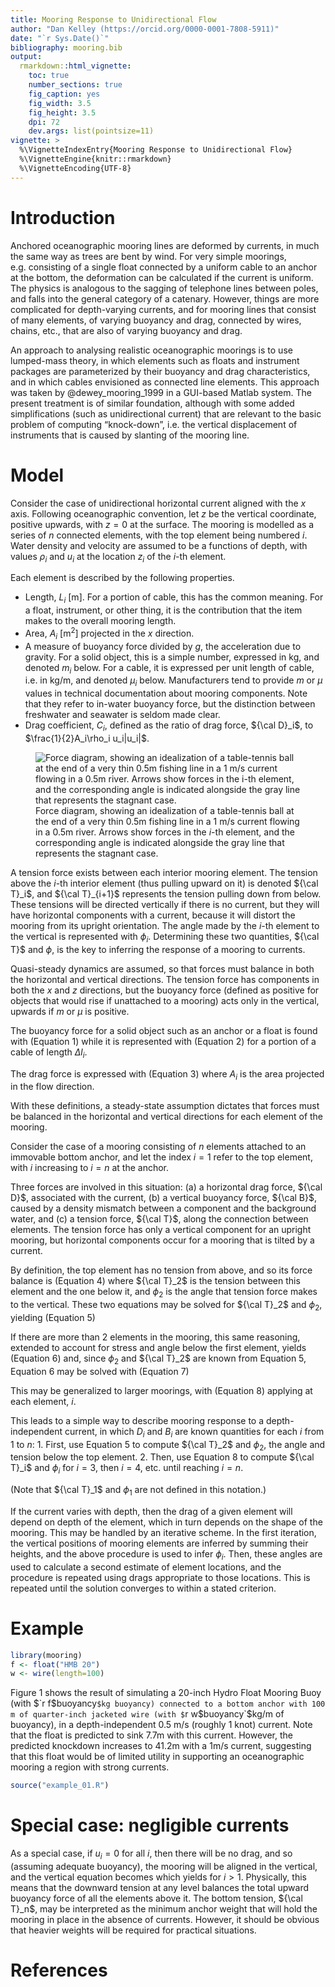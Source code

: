 ```yaml
---
title: Mooring Response to Unidirectional Flow
author: "Dan Kelley (https://orcid.org/0000-0001-7808-5911)"
date: "`r Sys.Date()`"
bibliography: mooring.bib
output:
  rmarkdown::html_vignette:
    toc: true
    number_sections: true
    fig_caption: yes
    fig_width: 3.5
    fig_height: 3.5
    dpi: 72
    dev.args: list(pointsize=11)
vignette: >
  %\VignetteIndexEntry{Mooring Response to Unidirectional Flow}
  %\VignetteEngine{knitr::rmarkdown}
  %\VignetteEncoding{UTF-8}
---
```

\newcommand{\D}{{\cal D}}
\newcommand{\B}{{\cal B}}
\newcommand{\T}{{\cal T}}
\newcommand{\Eq}{Equation}

# Introduction

Anchored oceanographic mooring lines are deformed by currents, in much the same
way as trees are bent by wind.  For very simple moorings, e.g. consisting of a
single float connected by a uniform cable to an anchor at the bottom, the
deformation can be calculated if the current is uniform.  The physics is
analogous to the sagging of telephone lines between poles, and falls into the
general category of a catenary.  However, things are more complicated for
depth-varying currents, and for mooring lines that consist of many elements, of
varying buoyancy and drag, connected by wires, chains, etc., that are also of
varying buoyancy and drag.

An approach to analysing realistic oceanographic moorings is to use lumped-mass
theory, in which elements such as floats and instrument packages are
parameterized by their buoyancy and drag characteristics, and in which cables
envisioned as connected line elements.  This approach was taken by
@dewey_mooring_1999 in a GUI-based Matlab system.  The present treatment is of
similar foundation, although with some added simplifications (such as
unidirectional current) that are relevant to the basic problem of computing
"knock-down", i.e. the vertical displacement of instruments that is caused
by slanting of the mooring line.

# Model

Consider the case of unidirectional horizontal current aligned with the $x$
axis. Following oceanographic convention, let $z$ be the vertical coordinate,
positive upwards, with $z=0$ at the surface.  The mooring is modelled as a
series of $n$ connected elements, with the top element being numbered $i$.
Water density and velocity are assumed to be a functions of depth, with values
$\rho_i$ and $u_i$ at the location $z_i$ of the $i$-th element.

Each element is described by the following properties.

* Length, $L_i$ [m].  For a portion of cable, this has the common meaning.  For
  a float, instrument, or other thing, it is the contribution that the item
  makes to the overall mooring length.
* Area, $A_i$ [m$^2$] projected in the $x$ direction.
* A measure of buoyancy force divided by $g$, the acceleration due to gravity.
  For a solid object, this is a simple number, expressed in kg, and denoted
  $m_i$ below. For a cable, it is expressed per unit length of cable, i.e. in
  kg/m, and denoted $\mu_i$ below.  Manufacturers tend to provide $m$ or $\mu$
  values in technical documentation about mooring components. Note that they
  refer to in-water buoyancy force, but the distinction between freshwater
  and seawater is seldom made clear.
* Drag coefficient, $C_i$, defined as the ratio of drag force, $\D_i$, to
  $\frac{1}{2}A_i\rho_i u_i|u_i|$.

![Force diagram, showing an idealization of a table-tennis ball at the end of a very thin 0.5m fishing line in a 1 m/s current flowing in a 0.5m river. Arrows show forces in the $i$-th element, and the corresponding angle is indicated alongside the gray line that represents the stagnant case.](../man/figures/force_diagram.png)

A tension force exists between each interior mooring element.  The tension
above the $i$-th interior element (thus pulling upward on it) is denoted
$\T_i$, and $\T_{i+1}$ represents the tension pulling down from below.  These
tensions will be directed vertically if there is no current, but they will have
horizontal components with a current, because it will distort the mooring from
its upright orientation.  The angle made by the $i$-th element to the vertical
is represented with $\phi_i$.  Determining these two quantities, $\T$ and
$\phi$, is the key to inferring the response of a mooring to currents.

Quasi-steady dynamics are assumed, so that forces must balance in both the
horizontal and vertical directions. The tension force has components in both
the $x$ and $z$ directions, but the buoyancy force (defined as positive for
objects that would rise if unattached to a mooring) acts only in the vertical,
upwards if $m$ or $\mu$ is positive.

The buoyancy force for a solid object such as an anchor or a float is found
with (Equation 1)
\begin{equation}
\B_i = -g m_i
\end{equation}
while it is represented with (Equation 2)
\begin{equation}
\B_i = -g \mu_i \Delta l_i
\end{equation}
for a portion of a cable of length $\Delta l_i$.

The drag force is expressed with (Equation 3)
\begin{equation}
\D_i = \frac{1}{2} A_i C_i \rho_i u_i |u_i|
\end{equation}
where $A_i$ is the area projected in the flow direction.

With these definitions, a steady-state assumption dictates that forces must be
balanced in the horizontal and vertical directions for each element of the
mooring.

Consider the case of a mooring consisting of $n$ elements attached to an
immovable bottom anchor, and let the index $i=1$ refer to the top element, with
$i$ increasing to $i=n$ at the anchor.

Three forces are involved in this situation: (a) a horizontal drag force, $\D$,
associated with the current, (b) a vertical buoyancy force, $\B$, caused by a
density mismatch between a component and the background water, and (c) a
tension force, $\T$, along the connection between elements.  The tension force
has only a vertical component for an upright mooring, but horizontal components
occur for a mooring that is tilted by a current.

By definition, the top element has no tension from above, and so its force
balance is (Equation 4)
\begin{equation}
\begin{split}
\D_1 &= \T_2 \sin\phi_2\cr
\B_1 &= \T_2 \cos\phi_2
\end{split}
\end{equation}
where $\T_2$ is the tension between this element and the one below it, and
$\phi_2$ is the angle that tension force makes to the vertical.  These two
equations may be solved for $\T_2$ and $\phi_2$, yielding (Equation 5)
\begin{equation}
\begin{split}
\T_2 &= \sqrt{\D_1^2 + \B_1^2}\cr
\phi_2 &= \tan^{-1}\frac{\D_1}{\B_1}
\end{split}
\end{equation}

If there are more than 2 elements in the mooring, this same reasoning, extended
to account for stress and angle below the first element, yields (Equation 6)
\begin{equation}
\begin{split}
\D_2 + \T_2 \sin\phi_2 &= \T_3 \sin\phi_3\cr
\B_2 + \T_2 \cos\phi_2 &= \T_3 \cos\phi_3
\end{split}
\end{equation}
and, since $\phi_2$ and $\T_2$ are known from Equation 5, Equation 6 may be solved
with (Equation 7)
\begin{equation}
\begin{split}
\T_3 &= \sqrt{(\D_2+\T_2\sin\phi_2)^2 + (\B_2+\T_2\cos\phi_2)^2}\cr
\phi_3 &= \tan^{-1}\frac{\D_2+\T_2\sin\phi_2}{\B_2+\T_2\cos\phi_2}
\end{split}
\end{equation}

This may be generalized to larger moorings, with (Equation 8)
\begin{equation}
\begin{split}
\T_i &= \sqrt{(\D_{i-1}+\T_{i-1}\sin\phi_{i-1})^2+(\B_{i-1}+\T_{i-1}\cos\phi_{i-1})^2}\cr
\phi_i &= \tan^{-1}\frac{\D_{i-1}+\T_{i-1}\sin\phi_{i-1}}{\B_{i-1}+\T_{i-1}\cos\phi_{i-1}}
\end{split}
\end{equation}
applying at each element, $i$.

This leads to a simple way to describe mooring response to a depth-independent
current, in which $D_i$ and $B_i$ are known quantities for each $i$ from 1 to
$n$:
1. First, use Equation 5 to compute $\T_2$ and $\phi_2$, the angle and tension below
   the top element.
2. Then, use Equation 8 to compute $\T_i$ and $\phi_i$ for $i=3$, then $i=4$, etc.
   until reaching $i=n$.

(Note that $\T_1$ and $\phi_1$ are not defined in this notation.)

If the current varies with depth, then the drag of a given element will depend
on depth of the element, which in turn depends on the shape of the mooring.
This may be handled by an iterative scheme.  In the first iteration, the
vertical positions of mooring elements are inferred by summing their heights,
and the above procedure is used to infer $\phi_i$. Then, these angles are used
to calculate a second estimate of element locations, and the procedure is
repeated using drags appropriate to those locations.  This is repeated until
the solution converges to within a stated criterion.

# Example

```r
library(mooring)
f <- float("HMB 20")
w <- wire(length=100)
```


Figure 1 shows the result of simulating a 20-inch Hydro Float Mooring Buoy
(with $`r f$buoyancy`$kg buoyancy) connected to a bottom anchor with 100 m
of quarter-inch jacketed wire (with $`r w$buoyancy`$kg/m of buoyancy), in
a depth-independent 0.5 m/s (roughly 1 knot) current.  Note that the float is
predicted to sink $7.7$m with this current.  However, the predicted knockdown
increases to $41.2$m with a $1$m/s current, suggesting that this float would be
of limited utility in supporting an oceanographic mooring a region with strong
currents.

```r
source("example_01.R")
```


# Special case: negligible currents

As a special case, if $u_i=0$ for all $i$, then there will be no drag, and so
(assuming adequate buoyancy), the mooring will be aligned in the vertical, and
the vertical equation becomes
\begin{equation}
\T_{i+1} = \T_i + \B_i
\end{equation}
which yields
\begin{equation}
\T_i = \sum_{1}^{i-1} \B_j
\end{equation}
for $i>1$.  Physically, this means that the downward tension at any level
balances the total upward buoyancy force of all the elements above it. The
bottom tension, $\T_n$, may be interpreted as the minimum anchor weight that
will hold the mooring in place in the absence of currents. However, it should
be obvious that heavier weights will be required for practical situations.

# References


